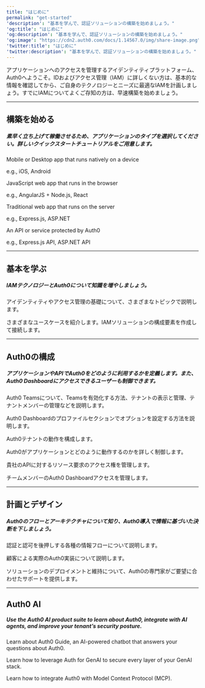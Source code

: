 ---
title: "はじめに"
permalink: "get-started"
'description': "基本を学んで、認証ソリューションの構築を始めましょう。"
'og:title': "はじめに"
'og:description': "基本を学んで、認証ソリューションの構築を始めましょう。"
'og:image': "https://cdn2.auth0.com/docs/1.14567.0/img/share-image.png"
'twitter:title': "はじめに"
'twitter:description': "基本を学んで、認証ソリューションの構築を始めましょう。"
---


<AuthDocsPipeline activeId="get-started"/>

アプリケーションへのアクセスを管理するアイデンティティプラットフォーム、Auth0へようこそ。IDおよびアクセス管理（IAM）に詳しくない方は、基本的な情報を確認してから、ご自身のテクノロジーとニーズに最適なIAMを計画しましょう。すでにIAMについてよくご存知の方は、早速構築を始めましょう。

---

## 構築を始める

##### 素早く立ち上げて稼働させるため、アプリケーションのタイプを選択してください。詳しいクイックスタートチュートリアルをご用意します。

<Card title="Native/Mobile App" href="/ja-jp/quickstart/native">

Mobile or Desktop app that runs natively on a device

e.g., iOS, Android

</Card>

<Card title="Single Page App" href="/ja-jp/quickstart/spa">

JavaScript web app that runs in the browser

e.g., AngularJS + Node.js, React

</Card>

<Card title="Regular Web App" href="/ja-jp/quickstart/webapp">

Traditional web app that runs on the server

e.g., Express.js, ASP.NET

</Card>

<Card title="Backend/API" href="/ja-jp/quickstart/backend">

An API or service protected by Auth0

e.g., Express.js API, ASP.NET API

</Card>

---

## 基本を学ぶ

##### IAMテクノロジーとAuth0について知識を増やしましょう。

<Card title="アイデンティティの基礎" href="/ja-jp/get-started/identity-fundamentals">

アイデンティティやアクセス管理の基礎について、さまざまなトピックで説明します。

</Card>

<Card title="Auth0の概要" href="/ja-jp/get-started/auth0-overview">

さまざまなユースケースを紹介します。IAMソリューションの構成要素を作成して接続します。

</Card>

---

## Auth0の構成

##### アプリケーションやAPIでAuth0をどのように利用するかを定義します。また、Auth0 Dashboardにアクセスできるユーザーも制御できます。

<Card title="Auth0 Teams" href="/ja-jp/get-started/auth0-teams">

Auth0 Teamsについて、Teamsを有効化する方法、テナントの表示と管理、テナントメンバーの管理などを説明します。

</Card>

<Card title="Dashboardプロファイル" href="/ja-jp/get-started/dashboard-profile">

Auth0 Dashboardのプロファイルセクションでオプションを設定する方法を説明します。

</Card>

<Card title="テナント設定" href="/ja-jp/get-started/tenant-settings">

Auth0テナントの動作を構成します。

</Card>

<Card title="Auth0内のアプリケーション" href="/ja-jp/get-started/applications">

Auth0がアプリケーションとどのように動作するのかを詳しく制御します。

</Card>

<Card title="API" href="/ja-jp/get-started/apis">

貴社のAPIに対するリソース要求のアクセス権を管理します。

</Card>

<Card title="ダッシュボードアクセスを管理する" href="/ja-jp/get-started/manage-dashboard-access">

チームメンバーのAuth0 Dashboardアクセスを管理します。

</Card>

---

## 計画とデザイン

##### Auth0のフローとアーキテクチャについて知り、Auth0導入で情報に基づいた決断を下しましょう。

<Card title="認証フローと認可フロー" href="/ja-jp/get-started/authentication-and-authorization-flow">

認証と認可を後押しする各種の情報フローについて説明します。

</Card>

<Card title="アーキテクチャシナリオ" href="/ja-jp/get-started/architecture-scenarios">

顧客による実際のAuth0実装について説明します。

</Card>

<Card title="プロフェッショナルサービス" href="/ja-jp/get-started/professional-services">

ソリューションのデプロイメントと維持について、Auth0の専門家がご要望に合わせたサポートを提供します。

</Card>

---

## Auth0 AI

##### Use the Auth0 AI product suite to learn about Auth0, integrate with AI agents, and improve your tenant’s security posture.

<Card title="Auth0 Guide" href="/ja-jp/get-started/auth0-guide">

Learn about Auth0 Guide, an AI-powered chatbot that answers your questions about Auth0.

</Card>

<Card title="Auth for GenAI" href="/ja-jp/get-started/auth-for-genai">

Learn how to leverage Auth for GenAI to secure every layer of your GenAI stack.

</Card>

<Card title="Auth0 Model Context Protocol (MCP) Server" href="/ja-jp/get-started/auth0-mcp-server">

Learn how to integrate Auth0 with Model Context Protocol (MCP).

</Card>

